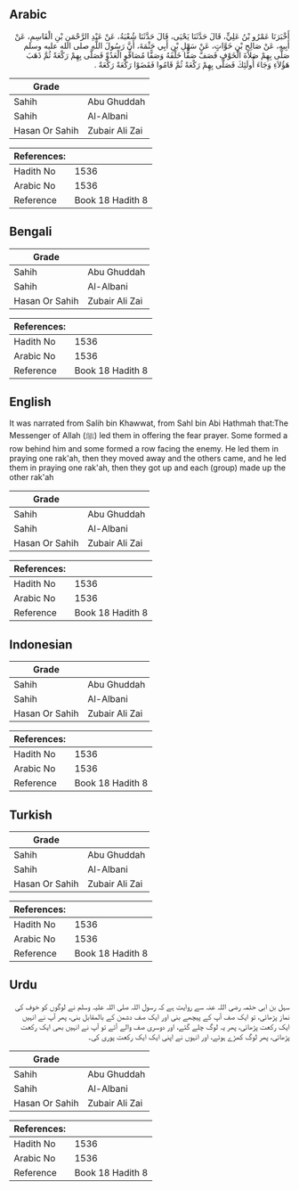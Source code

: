 ## Arabic


<div dir="rtl" lang="ar" style={{fontSize:'larger',backgroundColor:'#f8f9fa',padding:20}}>
أَخْبَرَنَا عَمْرُو بْنُ عَلِيٍّ، قَالَ حَدَّثَنَا يَحْيَى، قَالَ حَدَّثَنَا شُعْبَةُ، عَنْ عَبْدِ الرَّحْمَنِ بْنِ الْقَاسِمِ، عَنْ أَبِيهِ، عَنْ صَالِحِ بْنِ خَوَّاتٍ، عَنْ سَهْلِ بْنِ أَبِي حَثْمَةَ، أَنَّ رَسُولَ اللَّهِ صلى الله عليه وسلم صَلَّى بِهِمْ صَلاَةَ الْخَوْفِ فَصَفَّ صَفًّا خَلْفَهُ وَصَفًّا مُصَافُّو الْعَدُوِّ فَصَلَّى بِهِمْ رَكْعَةً ثُمَّ ذَهَبَ هَؤُلاَءِ وَجَاءَ أُولَئِكَ فَصَلَّى بِهِمْ رَكْعَةً ثُمَّ قَامُوا فَقَضَوْا رَكْعَةً رَكْعَةً ‏.‏
</div>
<div style={{backgroundColor:'#f8f9fa',padding:20, marginBottom: 10}}><table> <thead> <tr> <th>Grade</th> <th></th> </tr> </thead> <tbody> <tr><td>Sahih</td><td>Abu Ghuddah</td></tr><tr><td>Sahih</td><td>Al-Albani</td></tr><tr><td>Hasan Or Sahih</td><td>Zubair Ali Zai</td></tr></tbody></table><table> <thead> <tr> <th>References:</th> <th></th> </tr> </thead> <tbody><tr><td>Hadith No</td><td>1536</td></tr><tr><td>Arabic No</td><td>1536</td></tr><tr><td>Reference</td><td>Book 18 Hadith 8</td></tr></tbody></table></div>

## Bengali


<div dir="ltr" lang="bn" style={{fontSize:'larger',backgroundColor:'#f8f9fa',padding:20}}>

</div>
<div style={{backgroundColor:'#f8f9fa',padding:20, marginBottom: 10}}><table> <thead> <tr> <th>Grade</th> <th></th> </tr> </thead> <tbody> <tr><td>Sahih</td><td>Abu Ghuddah</td></tr><tr><td>Sahih</td><td>Al-Albani</td></tr><tr><td>Hasan Or Sahih</td><td>Zubair Ali Zai</td></tr></tbody></table><table> <thead> <tr> <th>References:</th> <th></th> </tr> </thead> <tbody><tr><td>Hadith No</td><td>1536</td></tr><tr><td>Arabic No</td><td>1536</td></tr><tr><td>Reference</td><td>Book 18 Hadith 8</td></tr></tbody></table></div>

## English


<div dir="ltr" lang="en" style={{fontSize:'larger',backgroundColor:'#f8f9fa',padding:20}}>
It was narrated from Salih bin Khawwat, from Sahl bin Abi Hathmah that:The Messenger of Allah (ﷺ) led them in offering the fear prayer. Some formed a row behind him and some formed a row facing the enemy. He led them in praying one rak'ah, then they moved away and the others came, and he led them in praying one rak'ah, then they got up and each (group) made up the other rak'ah
</div>
<div style={{backgroundColor:'#f8f9fa',padding:20, marginBottom: 10}}><table> <thead> <tr> <th>Grade</th> <th></th> </tr> </thead> <tbody> <tr><td>Sahih</td><td>Abu Ghuddah</td></tr><tr><td>Sahih</td><td>Al-Albani</td></tr><tr><td>Hasan Or Sahih</td><td>Zubair Ali Zai</td></tr></tbody></table><table> <thead> <tr> <th>References:</th> <th></th> </tr> </thead> <tbody><tr><td>Hadith No</td><td>1536</td></tr><tr><td>Arabic No</td><td>1536</td></tr><tr><td>Reference</td><td>Book 18 Hadith 8</td></tr></tbody></table></div>

## Indonesian


<div dir="ltr" lang="id" style={{fontSize:'larger',backgroundColor:'#f8f9fa',padding:20}}>

</div>
<div style={{backgroundColor:'#f8f9fa',padding:20, marginBottom: 10}}><table> <thead> <tr> <th>Grade</th> <th></th> </tr> </thead> <tbody> <tr><td>Sahih</td><td>Abu Ghuddah</td></tr><tr><td>Sahih</td><td>Al-Albani</td></tr><tr><td>Hasan Or Sahih</td><td>Zubair Ali Zai</td></tr></tbody></table><table> <thead> <tr> <th>References:</th> <th></th> </tr> </thead> <tbody><tr><td>Hadith No</td><td>1536</td></tr><tr><td>Arabic No</td><td>1536</td></tr><tr><td>Reference</td><td>Book 18 Hadith 8</td></tr></tbody></table></div>

## Turkish


<div dir="ltr" lang="tr" style={{fontSize:'larger',backgroundColor:'#f8f9fa',padding:20}}>

</div>
<div style={{backgroundColor:'#f8f9fa',padding:20, marginBottom: 10}}><table> <thead> <tr> <th>Grade</th> <th></th> </tr> </thead> <tbody> <tr><td>Sahih</td><td>Abu Ghuddah</td></tr><tr><td>Sahih</td><td>Al-Albani</td></tr><tr><td>Hasan Or Sahih</td><td>Zubair Ali Zai</td></tr></tbody></table><table> <thead> <tr> <th>References:</th> <th></th> </tr> </thead> <tbody><tr><td>Hadith No</td><td>1536</td></tr><tr><td>Arabic No</td><td>1536</td></tr><tr><td>Reference</td><td>Book 18 Hadith 8</td></tr></tbody></table></div>

## Urdu


<div dir="rtl" lang="ur" style={{fontSize:'larger',backgroundColor:'#f8f9fa',padding:20}}>
سہل بن ابی حثمہ رضی اللہ عنہ سے روایت ہے کہ رسول اللہ صلی اللہ علیہ وسلم نے لوگوں کو خوف کی نماز پڑھائی، تو ایک صف آپ کے پیچھے بنی اور ایک صف دشمن کے بالمقابل بنی، پھر آپ نے انہیں ایک رکعت پڑھائی، پھر یہ لوگ چلے گئے، اور دوسری صف والے آئے تو آپ نے انہیں بھی ایک رکعت پڑھائی، پھر لوگ کھڑے ہوئے، اور انہوں نے اپنی ایک ایک رکعت پوری کی۔
</div>
<div style={{backgroundColor:'#f8f9fa',padding:20, marginBottom: 10}}><table> <thead> <tr> <th>Grade</th> <th></th> </tr> </thead> <tbody> <tr><td>Sahih</td><td>Abu Ghuddah</td></tr><tr><td>Sahih</td><td>Al-Albani</td></tr><tr><td>Hasan Or Sahih</td><td>Zubair Ali Zai</td></tr></tbody></table><table> <thead> <tr> <th>References:</th> <th></th> </tr> </thead> <tbody><tr><td>Hadith No</td><td>1536</td></tr><tr><td>Arabic No</td><td>1536</td></tr><tr><td>Reference</td><td>Book 18 Hadith 8</td></tr></tbody></table></div>